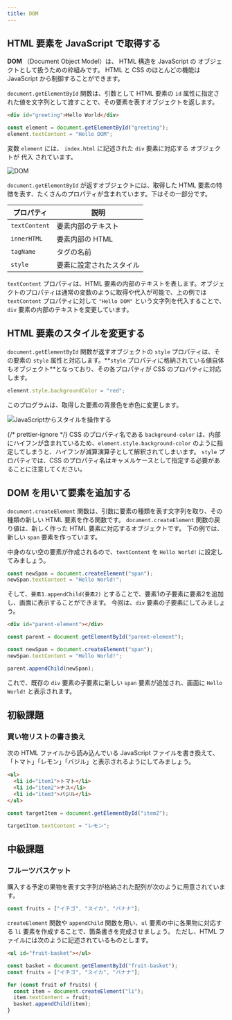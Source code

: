 ```yaml
---
title: DOM
---
```


## <Term type="html">HTML</Term> 要素を <Term type="javascript">JavaScript</Term> で取得する

<Term type="dom">**DOM**</Term>
（Document Object Model）は、<Term type="html">
  HTML
</Term> 構造を <Term type="javascript">JavaScript</Term> の
<Term type="javascriptObject">オブジェクト</Term>として扱うための枠組みです。
<Term type="html">HTML</Term> と <Term type="css">CSS</Term> のほとんどの機能は <Term type="javascript">
  JavaScript
</Term> から制御することができます。

`document.getElementById` <Term type="javascriptFunction">関数</Term>は、<Term type="javascriptParameter">引数</Term>として <Term type="element">HTML 要素</Term>の `id` <Term type="attribute">属性</Term>に指定された値を<Term type="javascriptString">文字列</Term>として<Term type="javascriptPass">渡す</Term>ことで、その<Term type="element">要素</Term>を表す<Term type="javascriptObject">オブジェクト</Term>を<Term type="javascriptReturn">返し</Term>ます。

```html title="index.html"
<div id="greeting">Hello World</div>
```

```js title="script.js"
const element = document.getElementById("greeting");
element.textContent = "Hello DOM";
```

<ViewSource url={import.meta.url} path="_samples/get-element-by-id" />

<Term type="javascriptVariable">変数</Term> `element` には、 `index.html` に記述された
`div` <Term type="element">要素</Term>に対応する
<Term type="javascriptObject">オブジェクト</Term>が<Term type="javascriptAssignment">
  代入
</Term>されています。

![DOM](./dom.png)

`document.getElementById` が<Term type="javascriptReturn">返す</Term><Term type="javascriptObject">オブジェクト</Term>には、取得した HTML <Term type="element">要素</Term>の特徴を表す、たくさんの<Term type="javascriptProperty">プロパティ</Term>が含まれています。下はその一部分です。

| プロパティ    | 説明                                                 |
| ------------- | ---------------------------------------------------- |
| `textContent` | <Term type="element">要素</Term>内部のテキスト       |
| `innerHTML`   | <Term type="element">要素</Term>内部の HTML          |
| `tagName`     | <Term type="tag">タグ</Term>の名前                   |
| `style`       | <Term type="element">要素</Term>に設定されたスタイル |

`textContent` <Term type="javascriptProperty">プロパティ</Term>は、<Term type="element">HTML 要素</Term>の内部のテキストを表します。<Term type="javascriptObject">オブジェクト</Term>の<Term type="javascriptProperty">プロパティ</Term>は通常の<Term type="javascriptVariable">変数</Term>のように取得や<Term type="javascriptAssignment">代入</Term>が可能で、上の例では `textContent` <Term type="javascriptProperty">プロパティ</Term>に対して `"Hello DOM"` という<Term type="javascriptString">文字列</Term>を代入することで、`div` <Term type="element">要素</Term>の内部のテキストを変更しています。

## <Term type="element">HTML 要素</Term>のスタイルを変更する

`document.getElementById` <Term type="javascriptFunction">関数</Term>が返す<Term type="javascriptObject">オブジェクト</Term>の `style` <Term type="javascriptProperty">プロパティ</Term>は、その要素の <Term type="styleAttribute">`style` 属性</Term>と対応します。**`style` <Term type="javascriptProperty">プロパティ</Term>に格納されている<Term type="javascriptValue">値</Term>自体も<Term type="javascriptObject">オブジェクト</Term>**となっており、その各<Term type="javascriptProperty">プロパティ</Term>が CSS の<Term type="cssProperty">プロパティ</Term>に対応します。

```js title="script.js"
element.style.backgroundColor = "red";
```

このプログラムは、取得した<Term type="element">要素</Term>の背景色を赤色に変更します。

![JavaScriptからスタイルを操作する](./change-styles.png)

{/* prettier-ignore */}
<Term type="css">CSS</Term> の<Term type="cssProperty">プロパティ</Term>名である `background-color` は、内部にハイフンが含まれているため、`element.style.background-color` のように指定してしまうと、ハイフンが減算<Term type="javascriptOperator">演算子</Term>として解釈されてしまいます。
`style` <Term type="javascriptProperty">プロパティ</Term>では、<Term type="css">CSS</Term> の<Term type="cssProperty">プロパティ</Term>名は<Term type="camelCase">キャメルケース</Term>として指定する必要があることに注意してください。

## DOM を用いて要素を追加する

`document.createElement` 関数は、引数に要素の種類を表す文字列を取り、その種類の新しい HTML 要素を作る関数です。
`document.createElement` 関数の戻り値は、新しく作った HTML 要素に対応するオブジェクトです。
下の例では、新しい `span` 要素を作っています。

中身のない空の要素が作成されるので、`textContent` を `Hello World!` に設定してみましょう。

```js title="script.js"
const newSpan = document.createElement("span");
newSpan.textContent = "Hello World!";
```

そして、`要素1.appendChild(要素2)` とすることで、要素1の子要素に要素2を追加し、画面に表示することができます。
今回は、`div` 要素の子要素にしてみましょう。

```html title="index.html"
<div id="parent-element"></div>
```

```js title="script.js"
const parent = document.getElementById("parent-element");

const newSpan = document.createElement("span");
newSpan.textContent = "Hello World!";

parent.appendChild(newSpan);
```

これで、既存の `div` 要素の子要素に新しい `span` 要素が追加され、画面に `Hello World!` と表示されます。

## 初級課題

### 買い物リストの書き換え

次の HTML ファイルから読み込んでいる JavaScript ファイルを書き換えて、「トマト」「レモン」「バジル」と表示されるようにしてみましょう。

```html title="index.html"
<ul>
  <li id="item1">トマト</li>
  <li id="item2">ナス</li>
  <li id="item3">バジル</li>
</ul>
```

<Answer title="買い物リストの書き換え">

```js title="script.js"
const targetItem = document.getElementById("item2");

targetItem.textContent = "レモン";
```

<ViewSource url={import.meta.url} path="_samples/change-shopping-memo" />

</Answer>

## 中級課題

### フルーツバスケット

購入する予定の果物を表す文字列が格納された配列が次のように用意されています。

```js
const fruits = ["イチゴ", "スイカ", "バナナ"];
```

`createElement` 関数や `appendChild` 関数を用い、`ul` 要素の中に各果物に対応する `li` 要素を作成することで、箇条書きを完成させましょう。
ただし、HTML ファイルには次のように記述されているものとします。

```html title="index.html"
<ul id="fruit-basket"></ul>
```

<Answer title="フルーツバスケット">

```js title="script.js"
const basket = document.getElementById("fruit-basket");
const fruits = ["イチゴ", "スイカ", "バナナ"];

for (const fruit of fruits) {
  const item = document.createElement("li");
  item.textContent = fruit;
  basket.appendChild(item);
}
```

<ViewSource url={import.meta.url} path="_samples/fruit-basket" />

</Answer>
